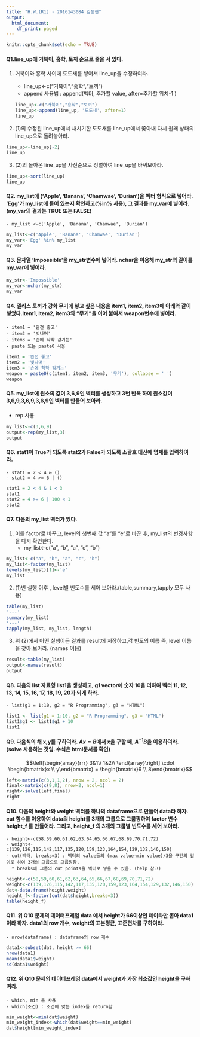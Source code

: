 ```yaml
---
title: "H.W.(R1) - 2016143084 김동현"
output:
  html_document:
    df_print: paged
---
```

```r
knitr::opts_chunk$set(echo = TRUE) 
```


#### Q1.line_up에 거북이, 홍학, 토끼 순으로 줄을 서 있다.

(1) 거북이와 홍학 사이에 도도새를 넣어서 line_up을 수정하여라. 

    - line_up<-c("거북이","홍학","토끼")
    - append 사용법 : append(벡터, 추가할 value, after=추가할 위치-1 )
```r
line_up<-c("거북이","홍학","토끼")
line_up<-append(line_up, '도도새', after=1)
line_up
```
(2) (1)의 수정된 line_up에서 새치기한 도도새를 line_up에서 쫓아내 다시 원래 상태의 line_up으로 돌려놓아라.
  
```r
line_up<-line_up[-2]
line_up
```

(3) (2)의 돌아온 line_up을 사전순으로 정렬하여 line_up을 바꿔보아라.

```r
line_up<-sort(line_up)
line_up
```

#### Q2. my_list에 ('Apple', 'Banana', 'Chamwae', 'Durian')을 벡터 형식으로 넣어라. 'Egg'가 my_list에 들어 있는지 확인하고(%in% 사용), 그 결과를 my_var에 넣어라.(my_var의 결과는 TRUE 또는 FALSE)

    - my_list <-c('Apple', 'Banana', 'Chamwae', 'Durian')  
    
```r
my_list<-c('Apple', 'Banana', 'Chamwae', 'Durian')
my_var<-'Egg' %in% my_list
my_var
```
#### Q3. 문자열 'Impossible'을 my_str변수에 넣어라. nchar을 이용해 my_str의 길이를 my_var에 넣어라.

```r
my_str<-'Impossible'
my_var<-nchar(my_str)
my_var
```  

#### Q4. 엘리스 토끼가 강화 무기에 넣고 싶은 내용을 item1, item2, item3에 아래와 같이 넣었다.item1, item2, item3와 "무기"을 이어 붙여서 weapon변수에 넣어라.
    - item1 = '완전 좋고'
    - item2 = '빛나며'
    - item3 = '손에 착착 감기는'
    - paste 또는 paste0 사용
```r
item1 = '완전 좋고'
item2 = '빛나며'
item3 = '손에 착착 감기는'
weapon = paste0(c(item1, item2, item3, '무기'), collapse = ' ')
weapon
```  
#### Q5. my_list에 원소의 값이 3,6,9인 벡터를 생성하고 3번 반복 하여 원소값이 3,6,9,3,6,9,3,6,9인 벡터를 만들어 보아라. 

- rep 사용

```r
my_list<-c(3,6,9)
output<-rep(my_list,3)
output
```  

#### Q6. stat1이 True가 되도록 stat2가 False가 되도록 소괄호 대신에 명제를 입력하여라.
    - stat1 = 2 < 4 & ()
    - stat2 = 4 >= 6 | ()


```r
stat1 = 2 < 4 & 1 < 3
stat1
stat2 = 4 >= 6 | 100 < 1
stat2
```  

#### Q7. 다음의 my_list 벡터가 있다. 

(1) 이를 factor로 바꾸고, level의 첫번째 값 "a"를 "e"로 바꾼 후, my_list의 변경사항을 다시 확인한다.
    - my_list<-c("a", "b", "a", "c", "b")

```r
my_list<-c("a", "b", "a", "c", "b")
my_list<-factor(my_list)
levels(my_list)[1]<-'e'
my_list
```  

(2) (1)번 실행 이후 , level별 빈도수를 세어 보아라.(table,summary,tapply 모두 사용)

```r
table(my_list)
'---'
summary(my_list)
'---'
tapply(my_list, my_list, length)
``` 
(3) 위 (2)에서 어떤 실행이든 결과를 result에 저장하고,각 빈도의 이름 즉, level 이름을 찾아 보아라. (names 이용)

```r
result<-table(my_list)
output<-names(result)
output
``` 

#### Q8. 다음의 list 자료형 list1을 생성하고, g1 vector에 숫자 10을 더하여 벡터 11, 12, 13, 14, 15, 16, 17, 18, 19, 20가 되게 하라. 

    - list(g1 = 1:10, g2 = "R Programming", g3 = "HTML")

```r
list1 <- list(g1 = 1:10, g2 = "R Programming", g3 = "HTML")
list1$g1 <- list1$g1 + 10
list1
```  
 
#### Q9. 다음식의 해 x,y를 구하여라. $Ax=B$에서 $x$을 구할 때, $A^{-1} B$을 이용하여라.(solve 사용하는 것임. 수식은 html문서를 확인)
    

$$\left[\begin{array}{rrr} 
3&1\\
1&2\\ 
\end{array}\right] 
\cdot
\begin{bmatrix}x \\ y\end{bmatrix}
= \begin{bmatrix}9 \\ 8\end{bmatrix}$$

```r
left<-matrix(c(3,1,1,2), nrow = 2, ncol = 2)
final<-matrix(c(9,8), nrow=2, ncol=1)
right<-solve(left,final)
right
```  

#### Q10. 다음의 height와 weight 벡터를 하나의 dataframe으로 만들어 data라 하자. cut 함수를 이용하여 data의 height를 3개의 그룹으로 그룹핑하여 factor 변수 height_f 를 만들어라. 그리고, height_f 의 3개의 그룹별 빈도수를 세어 보아라. 

    - height<-c(58,59,60,61,62,63,64,65,66,67,68,69,70,71,72)
    - weight<-c(139,126,115,142,117,135,120,159,123,164,154,129,132,146,150)
    - cut(벡터, breaks=3) : 벡터의 value들의 (max value-min value)/3을 구간의 길이로 하여 3개의 그룹으로 그룹핑함. 
      * breaks에 그룹의 cut points을 벡터로 넣을 수 있음. (help 참고)

```r
height<-c(58,59,60,61,62,63,64,65,66,67,68,69,70,71,72)
weight<-c(139,126,115,142,117,135,120,159,123,164,154,129,132,146,150)
dat<-data.frame(height,weight)
height_f<-factor(cut(dat$height,breaks=3))
table(height_f)
```  

#### Q11. 위 Q10 문제의 데이터프레임 data 에서 height가 66이상인 데이타만 뽑아 data1이라 하자. data1의 row 개수, weight의 표본평균, 표준편차를  구하여라.  

    - nrow(dataframe) : dataframe의 row 개수

```r
data1<-subset(dat, height >= 66)
nrow(data1)
mean(data1$weight)
sd(data1$weight)
```  

#### Q12. 위 Q10 문제의 데이터프레임 data에서 weight가 가장 최소값인 height을 구하여라. 

    - which, min 을 사용 
    - which(조건) : 조건에 맞는 index를 return함


```r
min_weight<-min(dat$weight)
min_weight_index<-which(dat$weight==min_weight)
dat$height[min_weight_index]
```  
